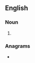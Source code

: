 ==English==

===Noun===
{{head|en|noun plural form}}

# {{plural of|temenos|lang=en}}

===Anagrams===
* {{anagrams|en|one-time|onetime}}